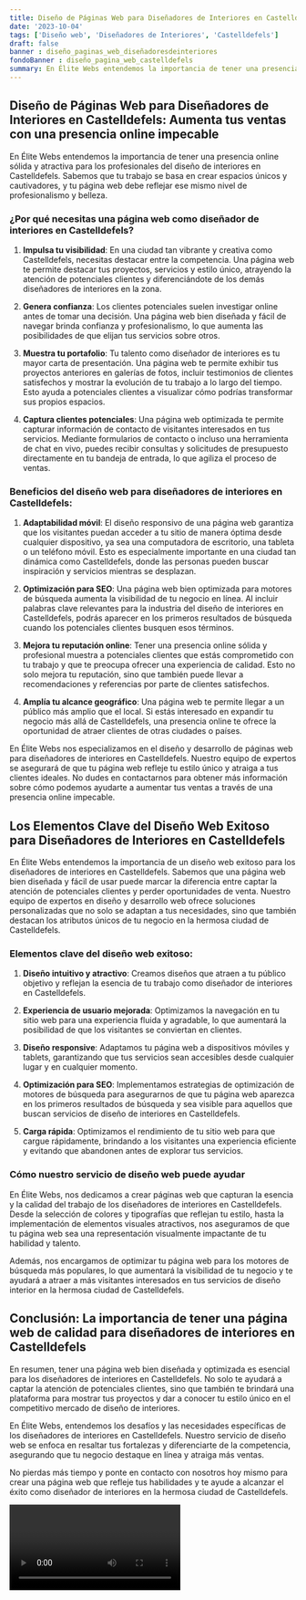 ```yaml
---
title: Diseño de Páginas Web para Diseñadores de Interiores en Castelldefels
date: '2023-10-04'
tags: ['Diseño web', 'Diseñadores de Interiores', 'Castelldefels']
draft: false
banner : diseño_paginas_web_diseñadoresdeinteriores
fondoBanner : diseño_pagina_web_castelldefels
summary: En Élite Webs entendemos la importancia de tener una presencia online sólida y atractiva para los profesionales del diseño de interiores en Castelldefels. Sabemos que tu trabajo se basa en crear espacios únicos y cautivadores, y tu página web debe reflejar ese mismo nivel de profesionalismo y belleza.
---
```


## Diseño de Páginas Web para Diseñadores de Interiores en Castelldefels: Aumenta tus ventas con una presencia online impecable

En Élite Webs entendemos la importancia de tener una presencia online sólida y atractiva para los profesionales del diseño de interiores en Castelldefels. Sabemos que tu trabajo se basa en crear espacios únicos y cautivadores, y tu página web debe reflejar ese mismo nivel de profesionalismo y belleza.

### ¿Por qué necesitas una página web como diseñador de interiores en Castelldefels?

1. **Impulsa tu visibilidad**: En una ciudad tan vibrante y creativa como Castelldefels, necesitas destacar entre la competencia. Una página web te permite destacar tus proyectos, servicios y estilo único, atrayendo la atención de potenciales clientes y diferenciándote de los demás diseñadores de interiores en la zona.

2. **Genera confianza**: Los clientes potenciales suelen investigar online antes de tomar una decisión. Una página web bien diseñada y fácil de navegar brinda confianza y profesionalismo, lo que aumenta las posibilidades de que elijan tus servicios sobre otros.

3. **Muestra tu portafolio**: Tu talento como diseñador de interiores es tu mayor carta de presentación. Una página web te permite exhibir tus proyectos anteriores en galerías de fotos, incluir testimonios de clientes satisfechos y mostrar la evolución de tu trabajo a lo largo del tiempo. Esto ayuda a potenciales clientes a visualizar cómo podrías transformar sus propios espacios.

4. **Captura clientes potenciales**: Una página web optimizada te permite capturar información de contacto de visitantes interesados en tus servicios. Mediante formularios de contacto o incluso una herramienta de chat en vivo, puedes recibir consultas y solicitudes de presupuesto directamente en tu bandeja de entrada, lo que agiliza el proceso de ventas.

### Beneficios del diseño web para diseñadores de interiores en Castelldefels:

1. **Adaptabilidad móvil**: El diseño responsivo de una página web garantiza que los visitantes puedan acceder a tu sitio de manera óptima desde cualquier dispositivo, ya sea una computadora de escritorio, una tableta o un teléfono móvil. Esto es especialmente importante en una ciudad tan dinámica como Castelldefels, donde las personas pueden buscar inspiración y servicios mientras se desplazan.

2. **Optimización para SEO**: Una página web bien optimizada para motores de búsqueda aumenta la visibilidad de tu negocio en línea. Al incluir palabras clave relevantes para la industria del diseño de interiores en Castelldefels, podrás aparecer en los primeros resultados de búsqueda cuando los potenciales clientes busquen esos términos.

3. **Mejora tu reputación online**: Tener una presencia online sólida y profesional muestra a potenciales clientes que estás comprometido con tu trabajo y que te preocupa ofrecer una experiencia de calidad. Esto no solo mejora tu reputación, sino que también puede llevar a recomendaciones y referencias por parte de clientes satisfechos.

4. **Amplía tu alcance geográfico**: Una página web te permite llegar a un público más amplio que el local. Si estás interesado en expandir tu negocio más allá de Castelldefels, una presencia online te ofrece la oportunidad de atraer clientes de otras ciudades o países.

En Élite Webs nos especializamos en el diseño y desarrollo de páginas web para diseñadores de interiores en Castelldefels. Nuestro equipo de expertos se asegurará de que tu página web refleje tu estilo único y atraiga a tus clientes ideales. No dudes en contactarnos para obtener más información sobre cómo podemos ayudarte a aumentar tus ventas a través de una presencia online impecable.

<GifSeo />

<Cta />

## Los Elementos Clave del Diseño Web Exitoso para Diseñadores de Interiores en Castelldefels

En Élite Webs entendemos la importancia de un diseño web exitoso para los diseñadores de interiores en Castelldefels. Sabemos que una página web bien diseñada y fácil de usar puede marcar la diferencia entre captar la atención de potenciales clientes y perder oportunidades de venta. Nuestro equipo de expertos en diseño y desarrollo web ofrece soluciones personalizadas que no solo se adaptan a tus necesidades, sino que también destacan los atributos únicos de tu negocio en la hermosa ciudad de Castelldefels.

### Elementos clave del diseño web exitoso:

1. **Diseño intuitivo y atractivo**: Creamos diseños que atraen a tu público objetivo y reflejan la esencia de tu trabajo como diseñador de interiores en Castelldefels.

2. **Experiencia de usuario mejorada**: Optimizamos la navegación en tu sitio web para una experiencia fluida y agradable, lo que aumentará la posibilidad de que los visitantes se conviertan en clientes.

3. **Diseño responsive**: Adaptamos tu página web a dispositivos móviles y tablets, garantizando que tus servicios sean accesibles desde cualquier lugar y en cualquier momento.

4. **Optimización para SEO**: Implementamos estrategias de optimización de motores de búsqueda para asegurarnos de que tu página web aparezca en los primeros resultados de búsqueda y sea visible para aquellos que buscan servicios de diseño de interiores en Castelldefels.

5. **Carga rápida**: Optimizamos el rendimiento de tu sitio web para que cargue rápidamente, brindando a los visitantes una experiencia eficiente y evitando que abandonen antes de explorar tus servicios.

### Cómo nuestro servicio de diseño web puede ayudar

En Élite Webs, nos dedicamos a crear páginas web que capturan la esencia y la calidad del trabajo de los diseñadores de interiores en Castelldefels. Desde la selección de colores y tipografías que reflejan tu estilo, hasta la implementación de elementos visuales atractivos, nos aseguramos de que tu página web sea una representación visualmente impactante de tu habilidad y talento.

Además, nos encargamos de optimizar tu página web para los motores de búsqueda más populares, lo que aumentará la visibilidad de tu negocio y te ayudará a atraer a más visitantes interesados en tus servicios de diseño interior en la hermosa ciudad de Castelldefels.

## Conclusión: La importancia de tener una página web de calidad para diseñadores de interiores en Castelldefels

En resumen, tener una página web bien diseñada y optimizada es esencial para los diseñadores de interiores en Castelldefels. No solo te ayudará a captar la atención de potenciales clientes, sino que también te brindará una plataforma para mostrar tus proyectos y dar a conocer tu estilo único en el competitivo mercado de diseño de interiores.

En Élite Webs, entendemos los desafíos y las necesidades específicas de los diseñadores de interiores en Castelldefels. Nuestro servicio de diseño web se enfoca en resaltar tus fortalezas y diferenciarte de la competencia, asegurando que tu negocio destaque en línea y atraiga más ventas.

No pierdas más tiempo y ponte en contacto con nosotros hoy mismo para crear una página web que refleje tus habilidades y te ayude a alcanzar el éxito como diseñador de interiores en la hermosa ciudad de Castelldefels.

<Video />

<CtaBot job='Diseñadores de Interiores' city='Castelldefels'/>

<Gmaps query='Castelldefels+españa+maps' />
